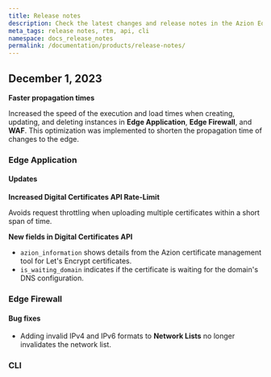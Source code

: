 ```yaml
---
title: Release notes
description: Check the latest changes and release notes in the Azion Edge Platform, Azion API, CLI, and other channels.
meta_tags: release notes, rtm, api, cli
namespace: docs_release_notes
permalink: /documentation/products/release-notes/
---
```


## December 1, 2023

**Faster propagation times**

Increased the speed of the execution and load times when creating, updating, and deleting instances in **Edge Application**, **Edge Firewall**, and **WAF**. This optimization was implemented to shorten the propagation time of changes to the edge.

### Edge Application

#### Updates

**Increased Digital Certificates API Rate-Limit**

Avoids request throttling when uploading multiple certificates within a short span of time.

**New fields in Digital Certificates API**

- `azion_information` shows details from the Azion certificate management tool for Let's Encrypt certificates.
- `is_waiting_domain` indicates if the certificate is waiting for the domain's DNS configuration.

### Edge Firewall

#### Bug fixes

- Adding invalid IPv4 and IPv6 formats to **Network Lists** no longer invalidates the network list.

### CLI
